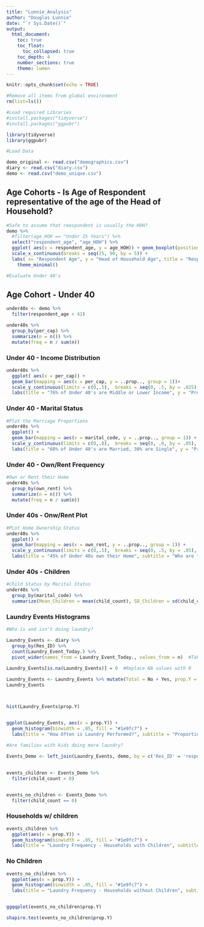 ---
title: "Lunnie_Analysis"
author: "Douglas Lunnie"
date: "`r Sys.Date()`"
output:
  html_document:
    toc: true
    toc_float:
      toc_collapsed: true
    toc_depth: 4
    number_sections: true
    theme: lumen
---

```{r setup, include=FALSE}
knitr::opts_chunk$set(echo = TRUE)
```

```{r, include = FALSE}
#Remove all items from global environment
rm(list=ls())

#Load required Libraries
#install.packages("tidyverse")
#install.packages("ggpubr")

library(tidyverse)
library(ggpubr)

```

```{r, include = FALSE}
#Load Data

demo_original <- read.csv("demographics.csv")
diary <- read.csv("diary.csv")
demo <- read.csv("demo_unique.csv")
```


## Age Cohorts - Is Age of Respondent representative of the age of the Head of Household? 
```{r}
#Safe to assume that reespondent is usually the HOH?
demo %>% 
  #filter(age_HOH == "Under 25 Years") %>% 
  select("respondent_age", "age_HOH") %>%
  ggplot( aes(x = respondent_age, y = age_HOH)) + geom_boxplot(position = "dodge", fill = "lightblue") +
  scale_x_continuous(breaks = seq(25, 90, by = 5)) +
  labs( x= "Respondent Age", y = "Head of Household Age", title = "Respondent Age IQR Corresponds with HOH Age", subtitle = "Respondent age may be used as a proxy for HOH Age Cohort") +
    theme_minimal()

```

```{r}
#Evaluate Under 40's
```

## Age Cohort - Under 40
```{r}
under40s <- demo %>% 
  filter(respondent_age < 41)

under40s %>% 
  group_by(per_cap) %>% 
  summarize(n = n()) %>%  
  mutate(freq = n / sum(n))
```

### Under 40 - Income Distribution
```{r}
under40s %>% 
  ggplot( aes(x = per_cap)) +
  geom_bar(mapping = aes(x = per_cap, y = ..prop.., group = 1))+
  scale_y_continuous(limits = c(0,.5),  breaks = seq(0, .5, by = .025), minor_breaks = NULL) +
  labs(title = "76% of Under 40's are Middle or Lower Income", y = "Proportion", x = "Income Classification")
```

### Under 40 - Marital Status

```{r}
#Plot the Marriage Proportions
under40s %>% 
  ggplot() +
  geom_bar(mapping = aes(x = marital_code, y = ..prop.., group = 1)) +
  scale_y_continuous(limits = c(0,.8),  breaks = seq(0, .8, by = .05), minor_breaks = NULL) +
  labs(title = "60% of Under 40's are Married, 30% are Single", y = "Proportion", x = "Marital Status")
```

### Under 40 - Own/Rent Frequency

```{r}
#Own or Rent their Home
under40s %>% 
  group_by(own_rent) %>% 
  summarize(n = n()) %>%  
  mutate(freq = n / sum(n))
```

### Under 40s - Onw/Rent Plot

```{r}
#PLot Home Ownership Status
under40s %>% 
  ggplot() +
  geom_bar(mapping = aes(x = own_rent, y = ..prop.., group = 1)) +
  scale_y_continuous(limits = c(0,.5),  breaks = seq(0, .5, by = .05), minor_breaks = NULL) +
  labs(title = "45% of Under 40s own their Home", subtitle = "Who are the 22% NAs?", y = "Proportion", x = "Home Ownership")
```


### Under 40s - Children

```{r}
#Child Status by Marital Status
under40s %>% 
  group_by(marital_code) %>%
  summarize(Mean_Children = mean(child_count), SD_Children = sd(child_count))
```

### Laundry Events Histograms

```{r}
#Who is and isn't doing laundry?

Laundry_Events <- diary %>% 
  group_by(Res_ID) %>% 
  count(Laundry_Event_Today.) %>% 
  pivot_wider(names_from = Laundry_Event_Today., values_from = n)  #Takes output and spreads Y/N to new columns

Laundry_Events[is.na(Laundry_Events)] = 0  #Replace NA values with 0
 
Laundry_Events <- Laundry_Events %>% mutate(Total = No + Yes, prop.Y = round((Yes / Total), digits = 2 )) #Get summary columns on Laundry events
Laundry_Events



hist(Laundry_Events$prop.Y)


ggplot(Laundry_Events, aes(x = prop.Y)) +
  geom_histogram(binwidth = .05, fill = "#1e9fc7") +
  labs(title = "How Often is Laundry Performed?", subtitle = "Proportion of days in the survey period where respondents performed laundry", x = "Proportion of Days Laundry is Done", y = "Households Reporting")
```


```{r}
#Are families with kids doing more laundry? 
 
Events_Demo <- left_join(Laundry_Events, demo, by = c('Res_ID' = 'respondent_id')) 
 
```





```{r}
events_children <- Events_Demo %>%
  filter(child_count > 0)


events_no_children <- Events_Demo %>%
  filter(child_count == 0)
```


### Households w/ children

```{r}
events_children %>%
  ggplot(aes(x = prop.Y)) +
  geom_histogram(binwidth = .05, fill = "#1e9fc7") +
  labs(title = "Laundry Frequency - Households with Children", subtitle = "Households with Children", x = "Proportion of Days Laundry is Done", y = "Households Reporting") 

```


### No Children

```{r}
events_no_children %>%
  ggplot(aes(x = prop.Y)) +
  geom_histogram(binwidth = .05, fill = "#1e9fc7") +
  labs(title = "Laundry Frequency - Households without Children", subtitle = "Households with Children", x = "Proportion of Days Laundry is Done", y = "Households Reporting")


ggqqplot(events_no_children$prop.Y)

shapiro.test(events_no_children$prop.Y)
```

